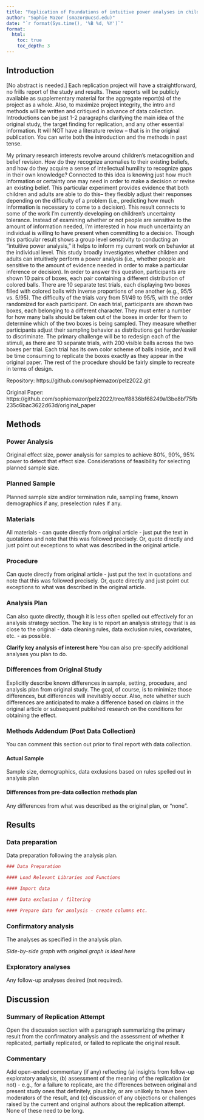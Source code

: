 ```yaml
---
title: "Replication of Foundations of intuitive power analyses in children and adults by Pelz et al., 2022 (2022, Nature Human Behaviour)"
author: "Sophie Mazor (smazor@ucsd.edu)"
date: "`r format(Sys.time(), '%B %d, %Y')`"
format:
  html:
    toc: true
    toc_depth: 3
---
```


<!-- Replication reports should all use this template to standardize reporting across projects.  These reports will be public supplementary materials that accompany the summary report(s) of the aggregate results. -->

## Introduction

[No abstract is needed.]  Each replication project will have a straightforward, no frills report of the study and results.  These reports will be publicly available as supplementary material for the aggregate report(s) of the project as a whole.  Also, to maximize project integrity, the intro and methods will be written and critiqued in advance of data collection.  Introductions can be just 1-2 paragraphs clarifying the main idea of the original study, the target finding for replication, and any other essential information.  It will NOT have a literature review -- that is in the original publication. You can write both the introduction and the methods in past tense. 

My primary research interests revolve around children’s metacognition and belief revision. How do they recognize anomalies to their existing 
beliefs, and how do they acquire a sense of intellectual humility to recognize gaps in their own knowledge? Connected to this idea is knowing just 
how much information or certainty one may need in order to make a decision or revise an existing belief. This particular experiment provides evidence 
that both children and adults are able to do this-- they flexibly adjust their responses depending on the difficulty of a problem (i.e., predicting 
how much information is necessary to come to a decision). This result connects to some of the work I’m currently developing on children’s uncertainty 
tolerance. Instead of examining whether or not people are sensitive to the amount of information needed, I’m interested in how much uncertainty an 
individual is willing to have present when committing to a decision. Though this particular result shows a group level sensitivity to conducting an 
“intuitive power analysis,” it helps to inform my current work on behavior at the individual level. 
	This study broadly investigates whether children and adults can intuitively perform a power analysis (i.e., whether people are sensitive to the 
amount of evidence needed in order to make a particular inference or decision). In order to answer this question, participants are shown 10 pairs of 
boxes, each pair containing a different distribution of colored balls. There are 10 separate test trials, each displaying two boxes filled with 
colored balls with inverse proportions of one another (e.g., 95/5 vs. 5/95). The difficulty of the trials vary from 51/49 to 95/5, with the order 
randomized for each participant. On each trial, participants are shown two boxes, each belonging to a different character. They must enter a number for how many balls should be taken out of the boxes in order for them to determine which of the two boxes is being sampled. They measure whether participants adjust their sampling behavior as distributions get harder/easier to discriminate. 
	The primary challenge will be to redesign each of the stimuli, as there are 10 separate trials, with 200 visible balls across the two boxes per 
trial. Each trial has its own color scheme of balls inside, and it will be time consuming to replicate the boxes exactly as they appear in the 
original paper. The rest of the procedure should be fairly simple to recreate in terms of design.  

Repository: https://github.com/sophiemazor/pelz2022.git 

Original Paper: https://github.com/sophiemazor/pelz2022/tree/f8836bf68249a13be8bf75fb235c6bac3622d63d/original_paper



## Methods

### Power Analysis

Original effect size, power analysis for samples to achieve 80%, 90%, 95% power to detect that effect size.  Considerations of feasibility for selecting planned sample size.

### Planned Sample

Planned sample size and/or termination rule, sampling frame, known demographics if any, preselection rules if any.

### Materials

All materials - can quote directly from original article - just put the text in quotations and note that this was followed precisely.  Or, quote directly and just point out exceptions to what was described in the original article.

### Procedure	

Can quote directly from original article - just put the text in quotations and note that this was followed precisely.  Or, quote directly and just point out exceptions to what was described in the original article.

### Analysis Plan

Can also quote directly, though it is less often spelled out effectively for an analysis strategy section.  The key is to report an analysis strategy that is as close to the original - data cleaning rules, data exclusion rules, covariates, etc. - as possible.  

**Clarify key analysis of interest here**  You can also pre-specify additional analyses you plan to do.

### Differences from Original Study

Explicitly describe known differences in sample, setting, procedure, and analysis plan from original study.  The goal, of course, is to minimize those differences, but differences will inevitably occur.  Also, note whether such differences are anticipated to make a difference based on claims in the original article or subsequent published research on the conditions for obtaining the effect.

### Methods Addendum (Post Data Collection)

You can comment this section out prior to final report with data collection.

#### Actual Sample
  Sample size, demographics, data exclusions based on rules spelled out in analysis plan

#### Differences from pre-data collection methods plan
  Any differences from what was described as the original plan, or “none”.


## Results


### Data preparation

Data preparation following the analysis plan.
	
```r
### Data Preparation

#### Load Relevant Libraries and Functions

#### Import data

#### Data exclusion / filtering

#### Prepare data for analysis - create columns etc.
```

### Confirmatory analysis

The analyses as specified in the analysis plan.  

*Side-by-side graph with original graph is ideal here*

### Exploratory analyses

Any follow-up analyses desired (not required).  

## Discussion

### Summary of Replication Attempt

Open the discussion section with a paragraph summarizing the primary result from the confirmatory analysis and the assessment of whether it replicated, partially replicated, or failed to replicate the original result.  

### Commentary

Add open-ended commentary (if any) reflecting (a) insights from follow-up exploratory analysis, (b) assessment of the meaning of the replication (or not) - e.g., for a failure to replicate, are the differences between original and present study ones that definitely, plausibly, or are unlikely to have been moderators of the result, and (c) discussion of any objections or challenges raised by the current and original authors about the replication attempt.  None of these need to be long.
